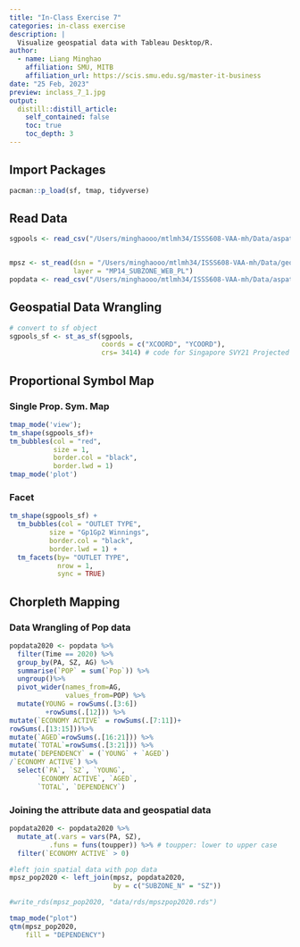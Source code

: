 ```yaml
---
title: "In-Class Exercise 7"
categories: in-class exercise
description: |
  Visualize geospatial data with Tableau Desktop/R.
author:
  - name: Liang Minghao
    affiliation: SMU, MITB
    affiliation_url: https://scis.smu.edu.sg/master-it-business
date: "25 Feb, 2023"
preview: inclass_7_1.jpg
output:
  distill::distill_article:
    self_contained: false
    toc: true
    toc_depth: 3
---
```


## Import Packages

```r
pacman::p_load(sf, tmap, tidyverse)
```

## Read Data

```r
sgpools <- read_csv("/Users/minghaooo/mtlmh34/ISSS608-VAA-mh/Data/aspatial/SGPools_svy21.csv")


mpsz <- st_read(dsn = "/Users/minghaooo/mtlmh34/ISSS608-VAA-mh/Data/geospatial", 
                layer = "MP14_SUBZONE_WEB_PL")
popdata <- read_csv("/Users/minghaooo/mtlmh34/ISSS608-VAA-mh/Data/aspatial/respopagesextod2011to2020.csv")
```
## Geospatial Data Wrangling

```r
# convert to sf object
sgpools_sf <- st_as_sf(sgpools, 
                       coords = c("XCOORD", "YCOORD"),
                       crs= 3414) # code for Singapore SVY21 Projected Coordinate System
```

## Proportional Symbol Map

### Single Prop. Sym. Map

```r
tmap_mode('view');
tm_shape(sgpools_sf)+
tm_bubbles(col = "red",
           size = 1,
           border.col = "black",
           border.lwd = 1)
tmap_mode('plot')
```

### Facet

```r
tm_shape(sgpools_sf) +
  tm_bubbles(col = "OUTLET TYPE", 
          size = "Gp1Gp2 Winnings",
          border.col = "black",
          border.lwd = 1) +
  tm_facets(by= "OUTLET TYPE",
            nrow = 1,
            sync = TRUE)
```

## Chorpleth Mapping

### Data Wrangling of Pop data

```r
popdata2020 <- popdata %>%
  filter(Time == 2020) %>%
  group_by(PA, SZ, AG) %>%
  summarise(`POP` = sum(`Pop`)) %>%
  ungroup()%>%
  pivot_wider(names_from=AG, 
              values_from=POP) %>%
  mutate(YOUNG = rowSums(.[3:6])
         +rowSums(.[12])) %>%
mutate(`ECONOMY ACTIVE` = rowSums(.[7:11])+
rowSums(.[13:15]))%>%
mutate(`AGED`=rowSums(.[16:21])) %>%
mutate(`TOTAL`=rowSums(.[3:21])) %>%  
mutate(`DEPENDENCY` = (`YOUNG` + `AGED`)
/`ECONOMY ACTIVE`) %>%
  select(`PA`, `SZ`, `YOUNG`, 
       `ECONOMY ACTIVE`, `AGED`, 
       `TOTAL`, `DEPENDENCY`)
```


### Joining the attribute data and geospatial data

```r
popdata2020 <- popdata2020 %>%
  mutate_at(.vars = vars(PA, SZ), 
          .funs = funs(toupper)) %>% # toupper: lower to upper case
  filter(`ECONOMY ACTIVE` > 0)

#left join spatial data with pop data
mpsz_pop2020 <- left_join(mpsz, popdata2020,
                          by = c("SUBZONE_N" = "SZ"))
```


```r
#write_rds(mpsz_pop2020, "data/rds/mpszpop2020.rds")
```

```r
tmap_mode("plot")
qtm(mpsz_pop2020, 
    fill = "DEPENDENCY")
```

